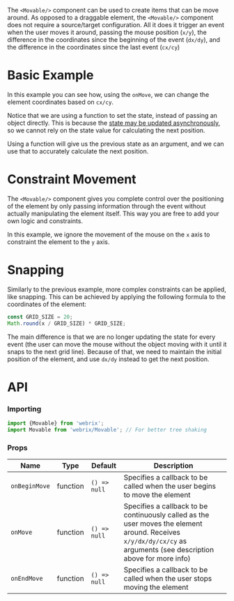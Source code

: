 
The `<Movable/>` component can be used to create items that can be move around. As opposed to a draggable element,
the `<Movable/>` component does not require a source/target configuration. All it does it trigger an event when the user
moves it around, passing the mouse position (`x/y`), the difference in the coordinates since the beginning of the event
(`dx/dy`), and the difference in the coordinates since the last event (`cx/cy`)

# Basic Example

<Example file='components/Movable/BasicExample'/>

In this example you can see how, using the `onMove`, we can change the element coordinates based on `cx/cy`.

Notice that we are using a function to set the state, instead of passing an object directly.
This is because the [state may be updated asynchronously](https://reactjs.org/docs/state-and-lifecycle.html#state-updates-may-be-asynchronous),
so we cannot rely on the state value for calculating the next position.

Using a function will give us the previous state as an argument, and we can use that to accurately calculate the
next position.

# Constraint Movement

<Example file='components/Movable/ConstraintMovement'/>

The `<Movable/>` component gives you complete control over the positioning of the element by only passing information
through the event without actually manipulating the element itself.
This way you are free to add your own logic and constraints.

In this example, we ignore the movement of the mouse on the `x` axis to constraint the element to the `y`
axis.

# Snapping

<Example file='components/Movable/Snapping'/>

Similarly to the previous example, more complex constraints can be applied, like snapping.
This can be achieved by applying the following formula to the coordinates of the element:

```jsx
const GRID_SIZE = 20;
Math.round(x / GRID_SIZE) * GRID_SIZE;
```

The main difference is that we are no longer updating the state for every event (the user can move
the mouse without the object moving with it until it snaps to the next grid line).
Because of that, we need to maintain the initial position of the element, and use `dx/dy`
instead to get the next position.

# API

### Importing

```jsx
import {Movable} from 'webrix';
import Movable from 'webrix/Movable'; // For better tree shaking
```
### Props

Name|Type|Default|Description
---|---|---|---
`onBeginMove`|function|`() => null`|Specifies a callback to be called when the user begins to move the element
`onMove`|function|`() => null`|Specifies a callback to be continuously called as the user moves the element around. Receives `x/y/dx/dy/cx/cy` as arguments (see description above for more info)
`onEndMove`|function|`() => null`|Specifies a callback to be called when the user stops moving the element
